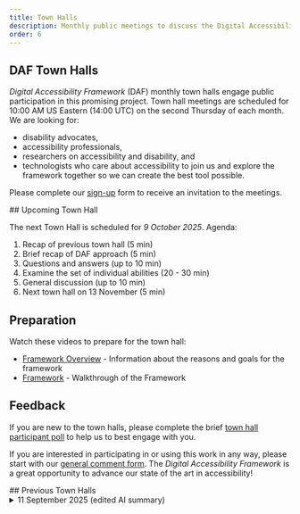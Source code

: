 ```yaml
---
title: Town Halls
description: Monthly public meetings to discuss the Digital Accessibility Framework
order: 6
---
```


<Section>

# DAF Town Halls

_Digital Accessibility Framework_ (DAF) monthly town halls engage public participation in this promising project. Town hall meetings are scheduled for 10:00 AM US Eastern (14:00 UTC) on the second Thursday of each month. We are looking for:
- disability advocates,
- accessibility professionals, 
- researchers on accessibility and disability, and 
- technologists who care about accessibility 
to join us and explore the framework together so we can create the best tool possible. 

Please complete our [sign-up](https://forms.gle/gnPZYH8gKDui58jv9) form to receive an invitation to the meetings.

</Section>

<Section>
## Upcoming Town Hall

The next Town Hall is scheduled for _9 October 2025_. Agenda:

1. Recap of previous town hall (5 min)
2. Brief recap of DAF approach (5 min)
3. Questions and answers (up to 10 min)
4. Examine the set of individual abilities (20 - 30 min)
5. General discussion (up to 10 min)
6. Next town hall on 13 November (5 min)

</Section>
<Section>

## Preparation

Watch these videos to prepare for the town hall:
- [Framework Overview](https://youtu.be/0m2_u9E0Mtc) - Information about the reasons and goals for the framework 
- [Framework](https://youtu.be/Wwtv7cKXFmY) - Walkthrough of the Framework

</Section>
<Section>

## Feedback

If you are new to the town halls, please complete the brief [town hall participant poll](https://docs.google.com/forms/d/e/1FAIpQLScMMfZ5nwfEMfdrq3wxyQgrG-vakq-OXrPqQNMpiTovv4VTLg/viewform?usp=header) to help us to best engage with you.

If you are interested in participating in or using this work in any way, please start with our [general comment form](https://docs.google.com/forms/d/e/1FAIpQLSe1VjhbdUUnh2BIBTfdVlU0AayQi-cM8Ors3ALU8OYohj8bOQ/viewform). The _Digital Accessibility Framework_ is a great opportunity to advance our state of the art in accessibility!

</Section>

<Section>
## Previous Town Halls

<details>
<summary>11 September 2025 (edited AI summary)</summary>
Digital Accessibility Framework Overview
- Project led by Michael Cooper, co-led by Rachael  Montgomery and Bern Jordan
- These town halls are monthly feedback meetings on our framework to develop a predictive model for future accessibility needs
- Framework attempts to map what accessibility might look like as technologies evolve
- Three-dimensional approach: Individual Abilities × Object Characteristics × Support Needed
- This is the third major version of framework - feedback led to significant evolution from earlier iterations

Framework Structure & Categories
- Individual Abilities grouped into three main areas:
  - Cognition - relates to understandability, includes cognitive processing
  - Physical - covers motor control, balance, mobility, multidimensional body movement for 3D/VR
  - Sensory - visual, auditory, tactile, plus future senses (olfactory, taste for emerging tech)
- Object Characteristics include content encoding, presentation, surrounding aspects
  - Safety/risk categories cover contracts, financial security, social media algorithms
  - Privacy considerations under safety umbrella
- Support Needed types: Default, Assistive Technology, Support, Avoid, Alternative

Key Feedback & Areas for Improvement
- Mental health doesn’t belong as standalone category - creates functional needs across other areas
- Cognitive space needs most work - suggestions to shift “learning” to “knowledge”
- Neural privacy issues for brain-computer interfaces need integration
- Ethical dimension missing - right to know for alpha/beta testing participants
- Knowledge and consent concepts need clearer placement in framework
- Connection to established ethical frameworks should be more explicit

Engagement & Future Plans
- Contributors list available on website - seeking community involvement
- Focus on cognitive space revisions for next meeting
- Need broader engagement:
  - People with lived disability experience
  - Different global regions and languages
  - Non-English speaking perspectives

Project Goals & Scope
- Not replacing existing standards (WCAG) but informing them
- Supporting both standards development and accessibility research
- Identifying research gaps and coverage areas
- Demonstrating which parts of technology stack should handle accessibility
- Framework for new technology developers to consider accessibility proactively
- Covers all digital technologies including VR, IoT, emerging interfaces
</details>
</Section>